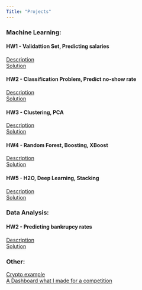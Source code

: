 ---
Title: "Projects"
---

<link rel="stylesheet" href="styles.css" type="text/css">

### Machine Learning:

#### HW1 - Validattion Set, Predicting salaries
[Description](ml_homework_1.html)  
[Solution](kristof_menyhert_machinelearnig_hw1.html)

#### HW2 - Classification Problem, Predict no-show rate
[Description](ml_homework_2.html)  
[Solution](kristof_menyhert_machinelearnig_hw2.html)

#### HW3 - Clustering, PCA
[Description](ml_homework_3.html)  
[Solution](kristof_menyhert_machinelearnig_hw3.html)

#### HW4 - Random Forest, Boosting, XBoost
[Description](ml_homework_4.html)  
[Solution](kristof_menyhert_machinelearnig_II_hw1.html)

#### HW5 - H2O, Deep Learning, Stacking
[Description](ml_homework_5.html)  
[Solution](kristof_menyhert_machinelearnig_II_hw2.html)

### Data Analysis:

#### HW2 - Predicting bankrupcy rates
[Description](DA4_Assignment2.pptx)  
[Solution](menyhert_kristof_da4_hw2.html)

### Other:

[Crypto example](jo_crypto_v1.html)  
[A Dashboard what I made for a competition](https://krinya.shinyapps.io/OTP_verseny/)
